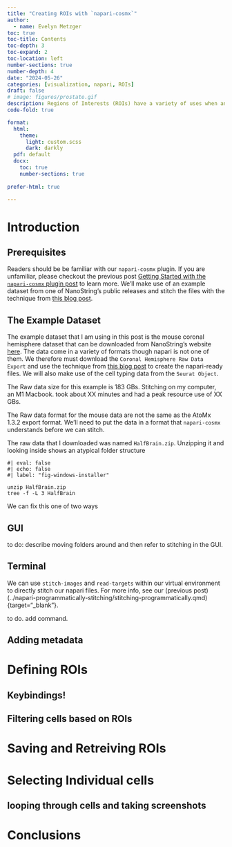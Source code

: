 ```yaml
---
title: "Creating ROIs with `napari-cosmx`"
author:
  - name: Evelyn Metzger
toc: true
toc-title: Contents
toc-depth: 3
toc-expand: 2
toc-location: left
number-sections: true
number-depth: 4
date: "2024-05-26"
categories: [visualization, napari, ROIs]
draft: false
# image: figures/prostate.gif
description: Regions of Interests (ROIs) have a variety of uses when analyzing spatial data. This blog post shows you how to select ROIs with `napari-cosmx` and some of the downstream things you can do with those ROIs.
code-fold: true

format:
  html:
    theme: 
      light: custom.scss
      dark: darkly
  pdf: default
  docx:
    toc: true
    number-sections: true
    
prefer-html: true

---
```


# Introduction



## Prerequisites

Readers should be be familiar with our `napari-cosmx` plugin. If you are unfamiliar, 
please checkout the previous post [Getting Started with the `napari-cosmx` plugin post](../using-napari-for-cosmx-data/index.qmd){target="_blank"} to learn more.
We'll make use of an example dataset from one of NanoString's public releases and
stitch the files with the technique from [this blog post](../napari-programmatically-stitching/stitching-programmatically.qmd){target="_blank"}.

## The Example Dataset

The example dataset that I am using in this post is the mouse coronal hemisphere
dataset that can be downloaded from NanoString's website [here](https://nanostring.com/products/cosmx-spatial-molecular-imager/ffpe-dataset/cosmx-smi-mouse-brain-ffpe-dataset/){target="blank"}. The data come in a variety of formats though napari
is not one of them. We therefore must download the `Coronal Hemisphere Raw Data Export` and use the technique from [this blog post](../napari-programmatically-stitching/stitching-programmatically.qmd){target="_blank"}
to create the napari-ready files. We will also make use of the cell typing data from
the `Seurat Object`.

::: {.callout-note}
The Raw data size for this example is 183 GBs. Stitching on my computer, an M1 Macbook. took about
XX minutes and had a peak resource use of XX GBs.
:::

::: {.callout-note}
The Raw data format for the mouse data are not the same as the AtoMx 1.3.2 export
format. We'll need to put the data in a format that `napari-cosmx` understands
before we can stitch.
:::

The raw data that I downloaded was named `HalfBrain.zip`. Unzipping it and looking
inside shows an atypical folder structure

```
#| eval: false
#| echo: false
#| label: "fig-windows-installer"

unzip HalfBrain.zip
tree -f -L 3 HalfBrain

```

We can fix this one of two ways

::: {.panel-tabset group="language"}

## GUI

to do: describe moving folders around and then refer to stitching in the GUI.

## Terminal

We can use `stitch-images` and `read-targets` within our virtual environment 
to directly stitch our napari files. For more info, see our
(previous post)(../napari-programmatically-stitching/stitching-programmatically.qmd){target="_blank"}.

to do. add command.

:::

## Adding metadata





# Defining ROIs

## Keybindings!

## Filtering cells based on ROIs

# Saving and Retreiving ROIs

# Selecting Individual cells

## looping through cells and taking screenshots

# Conclusions
